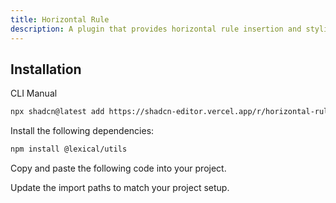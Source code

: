```yaml
---
title: Horizontal Rule
description: A plugin that provides horizontal rule insertion and styling functionality.
---
```


<ComponentPreview
  name="horizontal-rule-plugin-demo"
  className="[&_.preview>[data-orientation=vertical]]:sm:max-w-[70%]"
  description="A plugin that provides horizontal rule insertion and styling functionality."
/>

## Installation

<Tabs defaultValue="cli">

<TabsList>
  <TabsTrigger value="cli">CLI</TabsTrigger>
  <TabsTrigger value="manual">Manual</TabsTrigger>
</TabsList>

<TabsContent value="cli">

```bash
npx shadcn@latest add https://shadcn-editor.vercel.app/r/horizontal-rule-plugin.json
```

</TabsContent>

<TabsContent value="manual">

<Steps>

<Step>Install the following dependencies:</Step>

```bash
npm install @lexical/utils
```

<Step>Copy and paste the following code into your project.</Step>

<ComponentSource name="horizontal-rule-plugin" />

<Step>Update the import paths to match your project setup.</Step>

</Steps>

</TabsContent>

</Tabs>